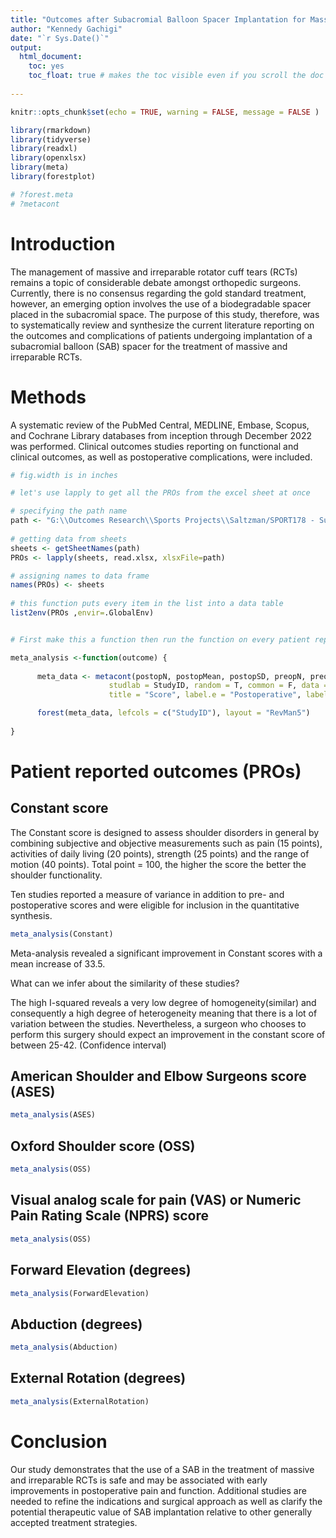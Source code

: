 ---
title: "Outcomes after Subacromial Balloon Spacer Implantation for Massive and Irreparable Rotator Cuff Tears - A Systematic Review and Meta-Analysis"  
author: "Kennedy Gachigi"
date: "`r Sys.Date()`"
output: 
  html_document:
    toc: yes
    toc_float: true # makes the toc visible even if you scroll the doc
    
---

```{r setup, include=FALSE, echo = FALSE}
knitr::opts_chunk$set(echo = TRUE, warning = FALSE, message = FALSE )

library(rmarkdown)
library(tidyverse)
library(readxl)
library(openxlsx)
library(meta)
library(forestplot)

# ?forest.meta
# ?metacont

```

# Introduction

The management of massive and irreparable rotator cuff tears (RCTs) remains a topic of considerable debate amongst orthopedic surgeons. Currently, there is no consensus regarding the gold standard treatment, however, an emerging option involves the use of a biodegradable spacer placed in the subacromial space. The purpose of this study, therefore, was to systematically review and synthesize the current literature reporting on the outcomes and complications of patients undergoing implantation of a subacromial balloon (SAB) spacer for the treatment of massive and irreparable RCTs.

# Methods

A systematic review of the PubMed Central, MEDLINE, Embase, Scopus, and Cochrane Library databases from inception through December 2022 was performed. Clinical outcomes studies reporting on functional and clinical outcomes, as well as postoperative complications, were included. 

 
```{r , echo = FALSE} 

# fig.width is in inches

# let's use lapply to get all the PROs from the excel sheet at once

# specifying the path name
path <- "G:\\Outcomes Research\\Sports Projects\\Saltzman/SPORT178 - Subacromial Balloon Spacer Meta-Analysis\\KennedyGachigi\\Raw\\SPORT178_PROs_20230113.xlsx"
  
# getting data from sheets
sheets <- getSheetNames(path)
PROs <- lapply(sheets, read.xlsx, xlsxFile=path)

# assigning names to data frame
names(PROs) <- sheets
  
# this function puts every item in the list into a data table 
list2env(PROs ,envir=.GlobalEnv) 


# First make this a function then run the function on every patient reported outcome (PRO)

meta_analysis <-function(outcome) {
  
      meta_data <- metacont(postopN, postopMean, postopSD, preopN, preopMean, preopSD, 
                      studlab = StudyID, random = T, common = F, data = outcome, sm = "MD", 
                      title = "Score", label.e = "Postoperative", label.c = "Preoperative")

      forest(meta_data, lefcols = c("StudyID"), layout = "RevMan5")
  
}

```

# Patient reported outcomes (PROs)

## Constant score

The Constant score is designed to assess shoulder disorders in general by combining subjective and objective measurements such as pain (15 points), activities of daily living (20 points), strength (25 points) and the range of motion (40 points). Total point = 100, the higher the score the better the shoulder functionality.

Ten studies reported a measure of variance in addition to pre- and postoperative scores and were eligible for inclusion in the quantitative synthesis.

```{r, fig.width = 11, fig.height = 5, echo = FALSE} 
meta_analysis(Constant)

```


Meta-analysis revealed a significant improvement in Constant scores with a mean increase of 33.5.

What can we infer about the similarity of these studies?

The high I-squared reveals a very low degree of homogeneity(similar) and consequently a high degree of heterogeneity meaning that there is a lot of variation between the studies. 
Nevertheless, a surgeon who chooses to perform this surgery should expect an improvement in the constant score of between 25-42. (Confidence interval) 

## American Shoulder and Elbow Surgeons score (ASES)

```{r, fig.width = 11, fig.height = 5, echo = FALSE} 
meta_analysis(ASES)

```

## Oxford Shoulder score (OSS)

```{r, fig.width = 11, fig.height = 5, echo = FALSE} 
meta_analysis(OSS)

```

## Visual analog scale for pain (VAS) or Numeric Pain Rating Scale (NPRS) score

```{r, fig.width = 11, fig.height = 5, echo = FALSE} 
meta_analysis(OSS)

```

## Forward Elevation (degrees)

```{r, fig.width = 11, fig.height = 5, echo = FALSE} 
meta_analysis(ForwardElevation)

```

## Abduction (degrees)

```{r, fig.width = 11, fig.height = 5, echo = FALSE} 
meta_analysis(Abduction)

```


## External Rotation (degrees)

```{r, fig.width = 11, fig.height = 5,echo = FALSE} 
meta_analysis(ExternalRotation)

```

# Conclusion

Our study demonstrates that the use of a SAB in the treatment of massive and irreparable RCTs is safe and may be associated with early improvements in postoperative pain and function. Additional studies are needed to refine the indications and surgical approach as well as clarify the potential therapeutic value of SAB implantation relative to other generally accepted treatment strategies.  






